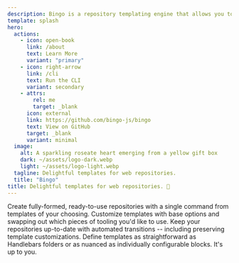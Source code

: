 ```yaml
---
description: Bingo is a repository templating engine that allows you to instantiate ready-to-use repositories from flexible, powerful templates.
template: splash
hero:
  actions:
    - icon: open-book
      link: /about
      text: Learn More
      variant: "primary"
    - icon: right-arrow
      link: /cli
      text: Run the CLI
      variant: secondary
    - attrs:
        rel: me
        target: _blank
      icon: external
      link: https://github.com/bingo-js/bingo
      text: View on GitHub
      target: _blank
      variant: minimal
  image:
    alt: A sparkling roseate heart emerging from a yellow gift box
    dark: ~/assets/logo-dark.webp
    light: ~/assets/logo-light.webp
  tagline: Delightful templates for web repositories.
  title: "Bingo"
title: Delightful templates for web repositories. 💝
---
```



<CardGrid stagger>
	<Card title="Creation from Templates" icon="add-document">
		Create fully-formed, ready-to-use repositories with a single command from
		templates of your choosing.
	</Card>
	<Card title="Flexible Options" icon="setting">
		Customize templates with base options and swapping out which pieces of
		tooling you'd like to use.
	</Card>
	<Card title="Predictable Transitions" icon="approve-check-circle">
		Keep your repositories up-to-date with automated transitions -- including
		preserving template customizations.
	</Card>
	<Card title="Rich Templating" icon="document">
		Define templates as straightforward as Handlebars folders or as nuanced as
		individually configurable blocks. It's up to you.
	</Card>
</CardGrid>

<TryItOut />
